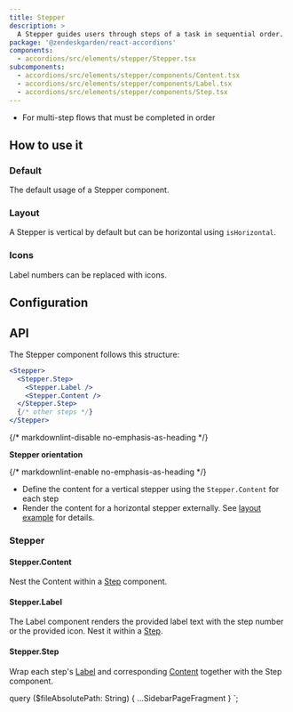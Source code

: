 ```yaml
---
title: Stepper
description: >
  A Stepper guides users through steps of a task in sequential order.
package: '@zendeskgarden/react-accordions'
components:
  - accordions/src/elements/stepper/Stepper.tsx
subcomponents:
  - accordions/src/elements/stepper/components/Content.tsx
  - accordions/src/elements/stepper/components/Label.tsx
  - accordions/src/elements/stepper/components/Step.tsx
---
```


<Usage>
  <Use>
    <ul>
      <li>For multi-step flows that must be completed in order</li>
    </ul>
  </Use>
</Usage>

## How to use it

### Default

The default usage of a Stepper component.


<CodeExample code={DefaultCode}>
  <Default />
</CodeExample>

### Layout

A Stepper is vertical by default but can be horizontal using `isHorizontal`.


<CodeExample code={LayoutCode}>
  <Layout />
</CodeExample>

### Icons

Label numbers can be replaced with icons.


<CodeExample code={IconsCode}>
  <Icons />
</CodeExample>

## Configuration

<Configuration reactPackage={props.data.mdx.package} components={props.data.mdx.components} />

## API

The Stepper component follows this structure:

```jsx
<Stepper>
  <Stepper.Step>
    <Stepper.Label />
    <Stepper.Content />
  </Stepper.Step>
  {/* other steps */}
</Stepper>
```

{/* markdownlint-disable no-emphasis-as-heading */}

**Stepper orientation**

{/* markdownlint-enable no-emphasis-as-heading */}

- Define the content for a vertical stepper using the `Stepper.Content` for each step
- Render the content for a horizontal stepper externally. See [layout example](#layout) for details.

### Stepper

<Component components={props.data.mdx.components} componentName="stepper" />

<PropSheet components={props.data.mdx.components} componentName="stepper" />

#### Stepper.Content

<Component components={props.data.mdx.subcomponents} componentName="stepper.content" />

Nest the Content within a [Step](#stepperstep) component.

<PropSheet components={props.data.mdx.subcomponents} componentName="stepper.content" />

#### Stepper.Label

<Component components={props.data.mdx.subcomponents} componentName="stepper.label" />

The Label component renders the provided label text with the step number or the provided icon. Nest it
within a [Step](#stepperstep).

<PropSheet components={props.data.mdx.subcomponents} componentName="stepper.label" />

#### Stepper.Step

<Component components={props.data.mdx.subcomponents} componentName="stepper.step" />

Wrap each step's [Label](#stepperlabel) and corresponding [Content](#steppercontent) together with the Step component.

<PropSheet components={props.data.mdx.subcomponents} componentName="stepper.step" />


  query ($fileAbsolutePath: String) {
    ...SidebarPageFragment
  }
`;
